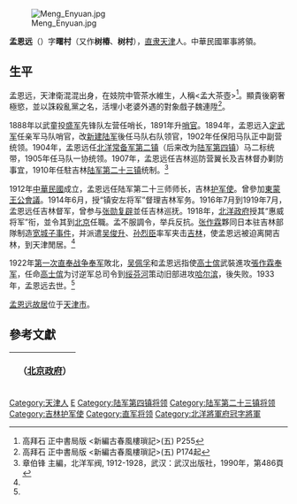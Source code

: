 [[File:Meng_Enyuan.jpg|thumb]]

'''孟恩远'''（{{bd|1856年||1933年|}}）字'''曙村'''（又作'''树椿'''、'''树村'''），[[直隶|直隶]][[天津|天津]]人。中華民國軍事將領。

== 生平 ==
孟恩远，天津衛混混出身，在妓院中管茶水維生，人稱<孟大茶壺><ref>高拜石 正中書局版 <新編古春風樓瑣記>(五) P255</ref>。顯貴後窮奢極慾，並以誅殺亂黨之名，活埋小老婆外遇的對象戲子魏連陞<ref>高拜石 正中書局版 <新編古春風樓瑣記>(五) P174起</ref>。 

1888年以武童投[[盛军|盛军]]先锋队左营任哨长，1891年升[[哨官|哨官]]。1894年，孟恩远入[[定武军|定武军]]任亲军马队哨官，改[[新建陆军|新建陆军]]後任马队右队领官，1902年任保阳马队正中副营统领。1904年，孟恩远任[[北洋常备军第二镇|北洋常备军第二镇]]（后来改为[[陆军第四镇|陆军第四镇]]）马二标统带，1905年任马队一协统领。1907年，孟恩远任吉林巡防营翼长及吉林督办剿防事宜，1910年任駐吉林[[陆军第二十三镇|陆军第二十三镇]]统制。<ref name=byjf>章伯锋 主編，北洋军阀, 1912-1928，武汉：武汉出版社，1990年，第486頁</ref>

1912年[[中華民國|中華民國]]成立，孟恩远任陆军第二十三师师长，吉林[[护军使|护军使]]。曾參加[[東蒙王公會議|東蒙王公會議]]。1914年6月，授“镇安左将军”督理吉林军务。1916年7月到1919年7月，孟恩远任吉林督军，曾参与[[张勋复辟|张勋复辟]]並任吉林巡抚。1918年，[[北洋政府|北洋政府]]授其“惠威将军”衔，並令其到[[北京|北京]]任職。孟不服調令，举兵反抗。[[张作霖|张作霖]]夥同日本驻吉林部隊制造[[宽城子事件|宽城子事件]]，并派遣[[吴俊升|吴俊升]]、[[孙烈臣|孙烈臣]]率军夹击[[吉林|吉林]]，使孟恩远被迫离開吉林，到天津閒居。<ref name=byjf/>

1922年[[第一次直奉战争|第一次直奉战争]][[奉军|奉军]]敗北，[[吴佩孚|吴佩孚]]和孟恩远指使[[高士傧|高士傧]]武裝進攻[[張作霖|張作霖]][[奉军|奉军]]，任命[[高士傧|高士傧]]为讨逆军总司令到[[绥芬河|绥芬河]]策动旧部进攻[[哈尔滨|哈尔滨]]，後失败。1933年，孟恩远去世。<ref name=byjf/>

[[孟恩远故居|孟恩远故居]]位于[[天津市|天津市]]。

==參考文獻==
{{reflist}}

{| class="wikitable" style="margin:0 auto"
|- 
!　{{CHN1912}}（[[中华民国北京政府|北京政府]]）
{{先代次代|[[吉林省_(中華民国)|吉林]]将軍|<small>1914年6月 - 1916年7月</small>|[[張錫鑾|張錫鑾]]（吉林都督）|（改称督軍）}}
{{先代次代|吉林督軍|<small>1916年7月 - 1917年10月</small>|（前称将軍）|[[田中玉|田中玉]]}}
{{先代次代|吉林督軍|<small>1918年3月 - 1919年7月</small>|[[田中玉|田中玉]]|[[鮑貴卿|鮑貴卿]]}}
|}
{{吉林行政长官}}
{{東蒙王公會議}}
{{DEFAULTSORT:Meng孟}}
[[Category:天津人|Category:天津人]]
[[Category:孟姓|E]]
[[Category:陆军第四镇将领|Category:陆军第四镇将领]]
[[Category:陆军第二十三镇将领|Category:陆军第二十三镇将领]]
[[Category:吉林护军使|Category:吉林护军使]]
[[Category:直军将领|Category:直军将领]]
[[Category:北洋將軍府冠字將軍|Category:北洋將軍府冠字將軍]]
